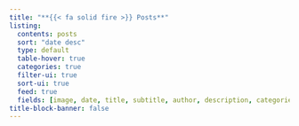 ```yaml
---
title: "**{{< fa solid fire >}} Posts**"
listing:
  contents: posts
  sort: "date desc"
  type: default
  table-hover: true
  categories: true
  filter-ui: true
  sort-ui: true
  feed: true
  fields: [image, date, title, subtitle, author, description, categories,file-modified]
title-block-banner: false
---
```

